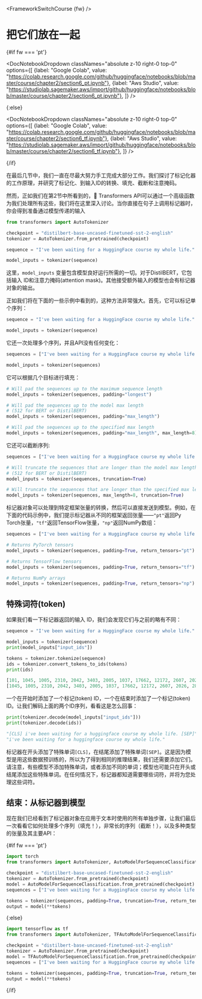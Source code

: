 <FrameworkSwitchCourse {fw} />

# 把它们放在一起

{#if fw === 'pt'}

<DocNotebookDropdown
  classNames="absolute z-10 right-0 top-0"
  options={[
    {label: "Google Colab", value: "https://colab.research.google.com/github/huggingface/notebooks/blob/master/course/chapter2/section6_pt.ipynb"},
    {label: "Aws Studio", value: "https://studiolab.sagemaker.aws/import/github/huggingface/notebooks/blob/master/course/chapter2/section6_pt.ipynb"},
]} />

{:else}

<DocNotebookDropdown
  classNames="absolute z-10 right-0 top-0"
  options={[
    {label: "Google Colab", value: "https://colab.research.google.com/github/huggingface/notebooks/blob/master/course/chapter2/section6_tf.ipynb"},
    {label: "Aws Studio", value: "https://studiolab.sagemaker.aws/import/github/huggingface/notebooks/blob/master/course/chapter2/section6_tf.ipynb"},
]} />

{/if}

在最后几节中，我们一直在尽最大努力手工完成大部分工作。我们探讨了标记化器的工作原理，并研究了标记化、到输入ID的转换、填充、截断和注意掩码。

然而，正如我们在第2节中所看到的，🤗 Transformers API可以通过一个高级函数为我们处理所有这些，我们将在这里深入讨论。当你直接在句子上调用标记器时，你会得到准备通过模型传递的输入

```py
from transformers import AutoTokenizer

checkpoint = "distilbert-base-uncased-finetuned-sst-2-english"
tokenizer = AutoTokenizer.from_pretrained(checkpoint)

sequence = "I've been waiting for a HuggingFace course my whole life."

model_inputs = tokenizer(sequence)
```

这里，`model_inputs`
变量包含模型良好运行所需的一切。对于DistilBERT，它包括输入 ID和注意力掩码(attention mask)。其他接受额外输入的模型也会有标记器对象的输出。

正如我们将在下面的一些示例中看到的，这种方法非常强大。首先，它可以标记单个序列：

```py
sequence = "I've been waiting for a HuggingFace course my whole life."

model_inputs = tokenizer(sequence)
```

它还一次处理多个序列，并且API没有任何变化：

```py
sequences = ["I've been waiting for a HuggingFace course my whole life.", "So have I!"]

model_inputs = tokenizer(sequences)
```

它可以根据几个目标进行填充：

```py
# Will pad the sequences up to the maximum sequence length
model_inputs = tokenizer(sequences, padding="longest")

# Will pad the sequences up to the model max length
# (512 for BERT or DistilBERT)
model_inputs = tokenizer(sequences, padding="max_length")

# Will pad the sequences up to the specified max length
model_inputs = tokenizer(sequences, padding="max_length", max_length=8)
```

它还可以截断序列:

```py
sequences = ["I've been waiting for a HuggingFace course my whole life.", "So have I!"]

# Will truncate the sequences that are longer than the model max length
# (512 for BERT or DistilBERT)
model_inputs = tokenizer(sequences, truncation=True)

# Will truncate the sequences that are longer than the specified max length
model_inputs = tokenizer(sequences, max_length=8, truncation=True)
```

标记器对象可以处理到特定框架张量的转换，然后可以直接发送到模型。例如，在下面的代码示例中，我们提示标记器从不同的框架返回张量——`"pt"`返回Py Torch张量，`"tf"`返回TensorFlow张量，`"np"`返回NumPy数组：

```py
sequences = ["I've been waiting for a HuggingFace course my whole life.", "So have I!"]

# Returns PyTorch tensors
model_inputs = tokenizer(sequences, padding=True, return_tensors="pt")

# Returns TensorFlow tensors
model_inputs = tokenizer(sequences, padding=True, return_tensors="tf")

# Returns NumPy arrays
model_inputs = tokenizer(sequences, padding=True, return_tensors="np")
```

## 特殊词符(token)

如果我们看一下标记器返回的输入 ID，我们会发现它们与之前的略有不同：

```py
sequence = "I've been waiting for a HuggingFace course my whole life."

model_inputs = tokenizer(sequence)
print(model_inputs["input_ids"])

tokens = tokenizer.tokenize(sequence)
ids = tokenizer.convert_tokens_to_ids(tokens)
print(ids)
```

```python out
[101, 1045, 1005, 2310, 2042, 3403, 2005, 1037, 17662, 12172, 2607, 2026, 2878, 2166, 1012, 102]
[1045, 1005, 2310, 2042, 3403, 2005, 1037, 17662, 12172, 2607, 2026, 2878, 2166, 1012]
```

一个在开始时添加了一个标记(token) ID，一个在结束时添加了一个标记(token) ID。让我们解码上面的两个ID序列，看看这是怎么回事：

```py
print(tokenizer.decode(model_inputs["input_ids"]))
print(tokenizer.decode(ids))
```

```python out
"[CLS] i've been waiting for a huggingface course my whole life. [SEP]"
"i've been waiting for a huggingface course my whole life."
```

标记器在开头添加了特殊单词`[CLS]`，在结尾添加了特殊单词`[SEP]`。这是因为模型是用这些数据预训练的，所以为了得到相同的推理结果，我们还需要添加它们。请注意，有些模型不添加特殊单词，或者添加不同的单词；模型也可能只在开头或结尾添加这些特殊单词。在任何情况下，标记器都知道需要哪些词符，并将为您处理这些词符。

## 结束：从标记器到模型

现在我们已经看到了标记器对象在应用于文本时使用的所有单独步骤，让我们最后一次看看它如何处理多个序列（填充！），非常长的序列（截断！），以及多种类型的张量及其主要API：

{#if fw === 'pt'}
```py
import torch
from transformers import AutoTokenizer, AutoModelForSequenceClassification

checkpoint = "distilbert-base-uncased-finetuned-sst-2-english"
tokenizer = AutoTokenizer.from_pretrained(checkpoint)
model = AutoModelForSequenceClassification.from_pretrained(checkpoint)
sequences = ["I've been waiting for a HuggingFace course my whole life.", "So have I!"]

tokens = tokenizer(sequences, padding=True, truncation=True, return_tensors="pt")
output = model(**tokens)
```
{:else}
```py
import tensorflow as tf
from transformers import AutoTokenizer, TFAutoModelForSequenceClassification

checkpoint = "distilbert-base-uncased-finetuned-sst-2-english"
tokenizer = AutoTokenizer.from_pretrained(checkpoint)
model = TFAutoModelForSequenceClassification.from_pretrained(checkpoint)
sequences = ["I've been waiting for a HuggingFace course my whole life.", "So have I!"]

tokens = tokenizer(sequences, padding=True, truncation=True, return_tensors="tf")
output = model(**tokens)
```
{/if}
